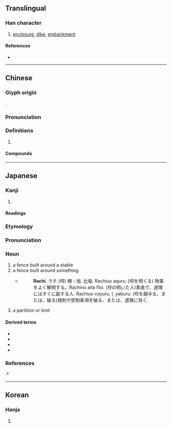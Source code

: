 {{also|埓}}
{{character info}}
==Translingual==

===Han character===
{{Han char|rn=32|rad=土|as=07|sn=10|four=42149|canj=GBDI|ids=⿰土寽}}

# [[enclosure]], [[dike]], [[embankment]]

====References====
* {{Han ref|kx=0230.030|dkj=05123|dj=0466.030|hdz=10446.030|uh=57D2|ud=22482|bh=D14D|bd=53581}}

----

==Chinese==
{{zh-forms|alt=埓}}

===Glyph origin===
{{Han etym}}
{{Han compound|土|寽|c1=s|c2=p|ls=psc}}.

===Pronunciation===
{{zh-pron
|m=liè
|c=lyut3,lyut6
|h=pfs=
|md=
|mn=
|w=
|mc=y
|oc=y
|cat=
}}

===Definitions===
{{zh-hanzi}}

# {{rfdef|zh}}

====Compounds====
{{zh-der|壝埒|富埒天子|富埒陶白|馬埒}}

----

==Japanese==

===Kanji===
{{ja-kanji|grade=|rs=土07}}

# {{rfdef|ja|sort=土07}}

====Readings====
{{ja-readings
|goon=れち
|kanon=れつ
|kanyoon=らち, らつ
|kun=かこ-い, かき
}}

===Etymology===
{{ja-kanjitab|らち|yomi=kanyoon}}
{{rfe|ja}}

===Pronunciation===
{{ja-pron|yomi=kanyoon|らち|acc=1|acc_ref=DJR}}

===Noun===
{{ja-noun|らち}}

# a fence built around a stable
# a fence built around something
#* {{RQ:Nippo Jisho|523}}
#*: '''Rachi'''. ラチ (埒) 柵・垣. 比喩. Rachiuo aquru. (埒を明くる) 物事をよく解明する。Rachino aita fito. (埒の明いた人)素直で、道理にはすぐに副する人. Rachiuo coyuru, l, yaburu. (埒を越ゆる、または、破る)規則や禁制条項を破る、または、道理に背く.
# a partition or limit

====Derived terms====
{{der-top}}
* {{ja-r|埒が明く|らち が あく}}
* {{ja-r|埒を開ける|らち を あける}}
* {{ja-r|埒がない|らち が ない}}
* {{ja-r|埒もない|らち も ない}}
{{der-bottom}}

===References===
<references/>
:* {{R:Nippo Jisho}}

----

==Korean==

===Hanja===
{{ko-hanja|hangeul=랄|rv=ral|mr=ral}}

# {{rfdef|ko|sort=土07}}